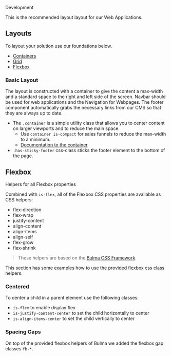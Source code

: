 
<bal-doc-banner id="story--foundation-layout-development--basic-layout" subtitle="Foundation/layout" color="red">Development</bal-doc-banner>

<bal-doc-lead>This is the recommended layout layout for our Web Applications.</bal-doc-lead>

## Layouts

To layout your solution use our foundations below.

- [Containers](?path=/docs/foundation-grid-development--grid#containers)
- [Grid](?path=/docs/foundation-grid-development--grid#grid)
- [Flexbox](?path=/docs/foundation-layout-development--basic-layout&globals=framework:vue#flexbox)

### Basic Layout

The layout is constructed with a container to give the content a max-width and a standard space to the right and left side of the screen. Navbar should be used for web applications and the Navigation for Webpages. The footer component automatically grabs the necessary links from our CMS so that they are always up to date.

- The `.container` is a simple utility class that allows you to center content on larger viewports and to reduce the main space.
  - Use `container is-compact` for sales funnels to reduce the max-width to a minimum.
  - [Documentation to the container](?path=/docs/foundation-grid-overview--page#containers)
- `.has-sticky-footer` css-class sticks the footer element to the bottom of the page.

<Canvas className="my-layout-story" withSource="open">
  <Story id="foundation-layout-development--basic-layout" />
</Canvas>

## Flexbox

Helpers for all Flexbox properties

Combined with `is-flex`, all of the Flexbox CSS properties are available as CSS helpers:

- flex-direction
- flex-wrap
- justify-content
- align-content
- align-items
- align-self
- flex-grow
- flex-shrink

> These helpers are based on the [Bulma CSS Framework](https://bulma.io/documentation/helpers/flexbox-helpers/).

This section has some examples how to use the provided flexbox css class helpers.

### Centered

To center a child in a parent element use the following classes:

- `is-flex` to enable display flex
- `is-justify-content-center` to set the child horizontally to center
- `is-align-items-center` to set the child vertically to center

<Canvas withSource="open">
  <Story id="foundation-layout-development--flexbox" />
</Canvas>

### Spacing Gaps

On top of the provided flexbox helpers of Bulma we added the flexbox gap classes `fb-*`.

<Canvas withSource="open">
  <Story id="foundation-layout-development--flexbox-gap" />
</Canvas>

<bal-doc-github link="/stories/foundation/layout/02-development.docs.mdx"></bal-doc-github>
